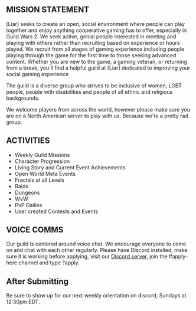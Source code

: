 ---
---

<Title level={1} type="danger">Before you apply!</Title>

## MISSION STATEMENT

[Liar] seeks to create an open, social environment where people can play together and enjoy anything cooperative gaming has to offer, especially in Guild Wars 2. We seek active, genial people interested in meeting and playing with others rather than recruiting based on experience or hours played. We recruit from all stages of gaming experience including people playing through the game for the first time to those seeking advanced content. Whether you are new to the game, a gaming veteran, or returning from a break, you'll find a helpful guild at [Liar] dedicated to improving your social gaming experience

The guild is a diverse group who strives to be inclusive of women, LGBT people, people with disabilities and people of all ethnic and religious backgrounds.

W‍e welcome players from across the world, however please make sure you are on a North American server to play with us. Because we're a pretty rad group.

## ACTIVITIES

* Weekly Guild Missions
* Character Progression
* Living Story and Current Event Achievements
* Open World Meta Events
* Fractals at all Levels
* Raids
* Dungeons
* WvW
* PvP Dailies
* User created Contests and Events

## VOICE COMMS

Our guild is centered around voice chat. We encourage everyone to come on and chat with each other regularly. Please have Discord installed, make sure it is working before applying, visit our [Discord server](http://discord.gg/rvENckg), join the #apply-here channel and type ?apply.

## After Submitting
Be sure to show up for our next weekly orientation on discord, Sundays at 12:30pm EDT.
